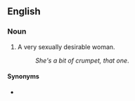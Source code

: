 ==English==

===Noun===
{{en-noun|head=[[bit]] [[of]] [[crumpet]]|bits of crumpet}}

# {{lb|en|slang}} A very sexually desirable woman.
#: ''She's a bit of crumpet, that one''.

====Synonyms====
* {{l|en|piece of crumpet}}